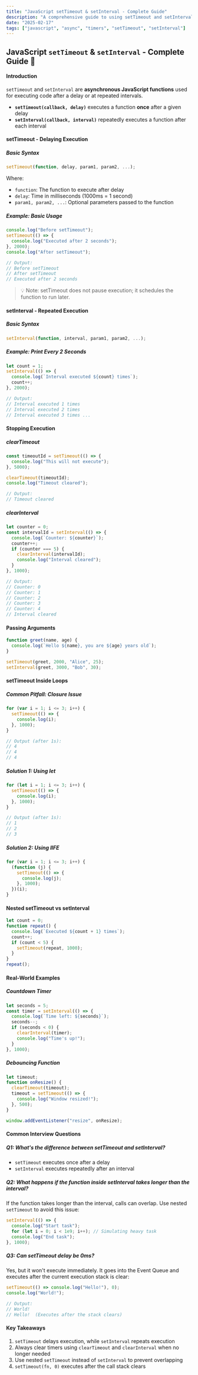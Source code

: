 ```yaml
---
title: "JavaScript setTimeout & setInterval - Complete Guide"
description: "A comprehensive guide to using setTimeout and setInterval in JavaScript, including best practices, common pitfalls, and real-world examples."
date: "2025-02-17"
tags: ["javascript", "async", "timers", "setTimeout", "setInterval"]
---
```


## JavaScript `setTimeout` & `setInterval` - Complete Guide 🚀

#### Introduction

`setTimeout` and `setInterval` are **asynchronous JavaScript functions** used for executing code after a delay or at repeated intervals.

- **`setTimeout(callback, delay)`** executes a function **once** after a given delay
- **`setInterval(callback, interval)`** repeatedly executes a function after each interval

#### setTimeout - Delaying Execution

##### Basic Syntax

```javascript
setTimeout(function, delay, param1, param2, ...);
```

Where:

- `function`: The function to execute after delay
- `delay`: Time in milliseconds (1000ms = 1 second)
- `param1, param2, ...`: Optional parameters passed to the function

##### Example: Basic Usage

```javascript
console.log("Before setTimeout");
setTimeout(() => {
  console.log("Executed after 2 seconds");
}, 2000);
console.log("After setTimeout");

// Output:
// Before setTimeout
// After setTimeout
// Executed after 2 seconds
```

> 💡 Note: setTimeout does not pause execution; it schedules the function to run later.

#### setInterval - Repeated Execution

##### Basic Syntax

```javascript
setInterval(function, interval, param1, param2, ...);
```

##### Example: Print Every 2 Seconds

```javascript
let count = 1;
setInterval(() => {
  console.log(`Interval executed ${count} times`);
  count++;
}, 2000);

// Output:
// Interval executed 1 times
// Interval executed 2 times
// Interval executed 3 times ...
```

#### Stopping Execution

##### clearTimeout

```javascript
const timeoutId = setTimeout(() => {
  console.log("This will not execute");
}, 5000);

clearTimeout(timeoutId);
console.log("Timeout cleared");

// Output:
// Timeout cleared
```

##### clearInterval

```javascript
let counter = 0;
const intervalId = setInterval(() => {
  console.log(`Counter: ${counter}`);
  counter++;
  if (counter === 5) {
    clearInterval(intervalId);
    console.log("Interval cleared");
  }
}, 1000);

// Output:
// Counter: 0
// Counter: 1
// Counter: 2
// Counter: 3
// Counter: 4
// Interval cleared
```

#### Passing Arguments

```javascript
function greet(name, age) {
  console.log(`Hello ${name}, you are ${age} years old`);
}

setTimeout(greet, 2000, "Alice", 25);
setInterval(greet, 3000, "Bob", 30);
```

#### setTimeout Inside Loops

##### Common Pitfall: Closure Issue

```javascript
for (var i = 1; i <= 3; i++) {
  setTimeout(() => {
    console.log(i);
  }, 1000);
}

// Output (after 1s):
// 4
// 4
// 4
```

##### Solution 1: Using let

```javascript
for (let i = 1; i <= 3; i++) {
  setTimeout(() => {
    console.log(i);
  }, 1000);
}

// Output (after 1s):
// 1
// 2
// 3
```

##### Solution 2: Using IIFE

```javascript
for (var i = 1; i <= 3; i++) {
  (function (j) {
    setTimeout(() => {
      console.log(j);
    }, 1000);
  })(i);
}
```

#### Nested setTimeout vs setInterval

```javascript
let count = 0;
function repeat() {
  console.log(`Executed ${count + 1} times`);
  count++;
  if (count < 5) {
    setTimeout(repeat, 1000);
  }
}
repeat();
```

#### Real-World Examples

##### Countdown Timer

```javascript
let seconds = 5;
const timer = setInterval(() => {
  console.log(`Time left: ${seconds}`);
  seconds--;
  if (seconds < 0) {
    clearInterval(timer);
    console.log("Time's up!");
  }
}, 1000);
```

##### Debouncing Function

```javascript
let timeout;
function onResize() {
  clearTimeout(timeout);
  timeout = setTimeout(() => {
    console.log("Window resized!");
  }, 500);
}

window.addEventListener("resize", onResize);
```

#### Common Interview Questions

##### Q1: What's the difference between setTimeout and setInterval?

- `setTimeout` executes once after a delay
- `setInterval` executes repeatedly after an interval

##### Q2: What happens if the function inside setInterval takes longer than the interval?

If the function takes longer than the interval, calls can overlap. Use nested `setTimeout` to avoid this issue:

```javascript
setInterval(() => {
  console.log("Start task");
  for (let i = 0; i < 1e9; i++); // Simulating heavy task
  console.log("End task");
}, 1000);
```

##### Q3: Can setTimeout delay be 0ms?

Yes, but it won't execute immediately. It goes into the Event Queue and executes after the current execution stack is clear:

```javascript
setTimeout(() => console.log("Hello!"), 0);
console.log("World!");

// Output:
// World!
// Hello!  (Executes after the stack clears)
```

#### Key Takeaways

1. `setTimeout` delays execution, while `setInterval` repeats execution
2. Always clear timers using `clearTimeout` and `clearInterval` when no longer needed
3. Use nested `setTimeout` instead of `setInterval` to prevent overlapping
4. `setTimeout(fn, 0)` executes after the call stack clears
